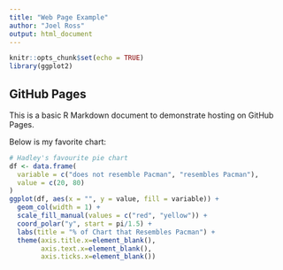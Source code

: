 ```yaml
---
title: "Web Page Example"
author: "Joel Ross"
output: html_document
---
```


```r
knitr::opts_chunk$set(echo = TRUE)
library(ggplot2)
```

## GitHub Pages

This is a basic R Markdown document to demonstrate hosting on GitHub Pages.

Below is my favorite chart:

```r
# Hadley's favourite pie chart
df <- data.frame(
  variable = c("does not resemble Pacman", "resembles Pacman"),
  value = c(20, 80)
)
ggplot(df, aes(x = "", y = value, fill = variable)) +
  geom_col(width = 1) +
  scale_fill_manual(values = c("red", "yellow")) +
  coord_polar("y", start = pi/1.5) +
  labs(title = "% of Chart that Resembles Pacman") +
  theme(axis.title.x=element_blank(),
        axis.text.x=element_blank(),
        axis.ticks.x=element_blank())
```